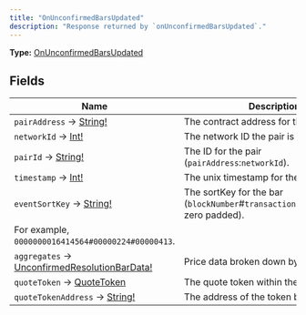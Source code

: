 ```yaml
---
title: "OnUnconfirmedBarsUpdated"
description: "Response returned by `onUnconfirmedBarsUpdated`."
---
```


**Type:** [OnUnconfirmedBarsUpdated](/api-reference/types/onunconfirmedbarsupdated)

## Fields

| Name | Description |
|------|-------------|
| `pairAddress` → [String!](/api-reference/types/string) | The contract address for the pair. |
| `networkId` → [Int!](/api-reference/types/int) | The network ID the pair is deployed on. |
| `pairId` → [String!](/api-reference/types/string) | The ID for the pair (`pairAddress`:`networkId`). |
| `timestamp` → [Int!](/api-reference/types/int) | The unix timestamp for the new bar. |
| `eventSortKey` → [String!](/api-reference/types/string) | The sortKey for the bar (`blockNumber`#`transactionIndex`#`logIndex`, zero padded).
For example, `0000000016414564#00000224#00000413`. |
| `aggregates` → [UnconfirmedResolutionBarData!](/api-reference/types/unconfirmedresolutionbardata) | Price data broken down by resolution. |
| `quoteToken` → [QuoteToken](/api-reference/types/quotetoken) | The quote token within the pair. |
| `quoteTokenAddress` → [String!](/api-reference/types/string) | The address of the token being quoted |

